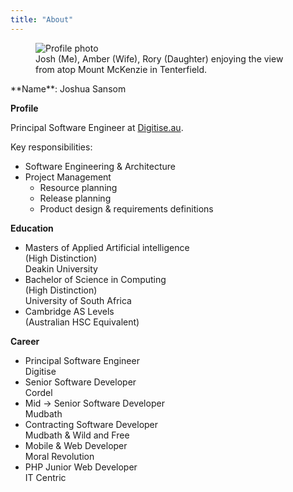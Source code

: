 ```yaml
---
title: "About"
---
```


<section>
<figure>
<img width={640} height={480} src={ProfilePhoto} alt="Profile photo" />
<figcaption>Josh (Me), Amber (Wife), Rory (Daughter) enjoying the view from atop Mount McKenzie in Tenterfield.</figcaption>
</figure>
**Name**: Joshua Sansom

**Profile**


Principal Software Engineer at [Digitise.au](http://Digitise.au).

Key responsibilities:

- Software Engineering & Architecture
- Project Management
    - Resource planning
    - Release planning
    - Product design & requirements definitions

**Education**

- Masters of Applied Artificial intelligence  
(High Distinction)  
Deakin University  
- Bachelor of Science in Computing  
(High Distinction)  
University of South Africa  
- Cambridge AS Levels  
(Australian HSC Equivalent)  

**Career**

- Principal Software Engineer  
Digitise
- Senior Software Developer  
Cordel
- Mid → Senior Software Developer  
Mudbath
- Contracting Software Developer  
Mudbath & Wild and Free
- Mobile & Web Developer  
Moral Revolution
- PHP Junior Web Developer  
IT Centric
</section>